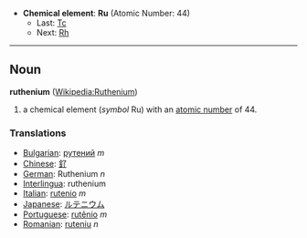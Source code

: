 *'''Chemical element''': '''Ru''' (Atomic Number: 44)
**Last: [[Technetium|Tc]]
**Next: [[Rhodium|Rh]]
----
== Noun ==
'''ruthenium''' ([[en:Ruthenium|Wikipedia:Ruthenium]])

# a chemical element (''symbol'' Ru) with an [[atomic number]] of 44.

===Translations===
*[[Bulgarian]]: [[рутений]] ''m''
*[[Chinese]]: [[釕]]
*[[German]]: Ruthenium ''n''
*[[Interlingua]]: ruthenium
*[[Italian]]: [[rutenio]] ''m''
*[[Japanese]]: [[ルテニウム]]
*[[Portuguese]]: [[rutênio]] ''m''
*[[Romanian]]: [[ruteniu]] ''n''